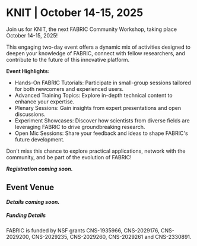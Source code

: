 
# KNIT | October 14-15, 2025

Join us for KNIT, the next FABRIC Community Workshop, taking place October 14-15, 2025!

This engaging two-day event offers a dynamic mix of activities designed to deepen your knowledge of FABRIC, connect with fellow researchers, and contribute to the future of this innovative platform.

**Event Highlights:**

- Hands-On FABRIC Tutorials: Participate in small-group sessions tailored for both newcomers and experienced users.
- Advanced Training Topics: Explore in-depth technical content to enhance your expertise.
- Plenary Sessions: Gain insights from expert presentations and open discussions.
- Experiment Showcases: Discover how scientists from diverse fields are leveraging FABRIC to drive groundbreaking research.
- Open Mic Sessions: Share your feedback and ideas to shape FABRIC's future development.

Don't miss this chance to explore practical applications, network with the community, and be part of the evolution of FABRIC!

***Registration coming soon.***

## Event Venue

***Details coming soon.***

##### Funding Details

FABRIC is funded by NSF grants CNS-1935966, CNS-2029176, CNS-2029200, CNS-2029235, CNS-2029260, CNS-2029261 and CNS-2330891.
